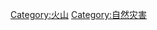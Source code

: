 {{commonscat|Volcanic eruptions}}
{{Portal|火山|災害}}
[[Category:火山|Category:火山]]
[[Category:自然灾害|Category:自然灾害]]